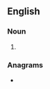==English==

===Noun===
{{head|en|noun plural form}}

# {{plural of|airspeed|lang=en}}

===Anagrams===
* {{anagrams|en|dipareses|sea spider|spreadies}}